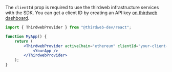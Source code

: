 The `clientId` prop is required to use the thirdweb infrastructure services with the SDK. You can get a client ID by creating an API key [on thirdweb dashboard](https://thirdweb.com/create-api-key).

```jsx
import { ThirdwebProvider } from "@thirdweb-dev/react";

function MyApp() {
	return (
		<ThirdwebProvider activeChain="ethereum" clientId="your-client-id">
			<YourApp />
		</ThirdwebProvider>
	);
}
```
